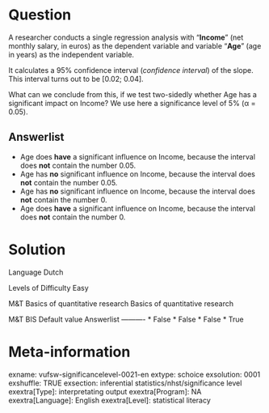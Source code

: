 Question
========
A researcher conducts a single regression analysis with "**Income**" (net monthly salary, in euros) as the dependent variable and variable "**Age**" (age in years) as the independent variable.  
  
It calculates a 95% confidence interval (*confidence interval*) of the slope. This interval turns out to be \[0.02; 0.04].  
  
What can we conclude from this, if we test two-sidedly whether Age has a significant impact on Income? We use here a significance level of 5% (α = 0.05).

Answerlist
----------
* Age does **have** a significant influence on Income, because the interval does **not** contain the number 0.05.
* Age has **no** significant influence on Income, because the interval does **not** contain the number 0.05.
* Age has **no** significant influence on Income, because the interval does **not** contain the number 0.
* Age does **have** a significant influence on Income, because the interval does **not** contain the number 0.

Solution
========

Language Dutch

Levels of Difficulty Easy

M&T Basics of quantitative research Basics of quantitative research

M&T BIS Default value
Answerlist
----------
* False
* False
* False
* True

Meta-information
================
exname: vufsw-significancelevel-0021-en
extype: schoice
exsolution: 0001
exshuffle: TRUE
exsection: inferential statistics/nhst/significance level
exextra[Type]: interpretating output
exextra[Program]: NA
exextra[Language]: English
exextra[Level]: statistical literacy

